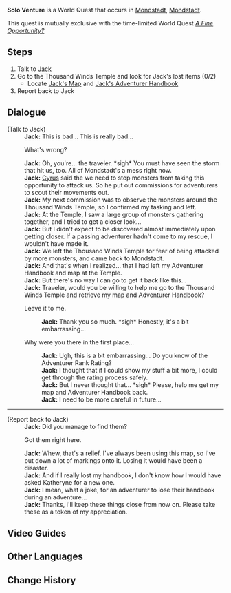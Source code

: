 {{Quest Infobox
|id            = 70816
|type          = World
|region        = Mondstadt
|area          = Starfell Valley
|summary       = Retrieve [[Jack]]'s belongings from the [[Thousand Winds Temple]].
|startLocation = [[City of Mondstadt|Mondstadt]], [[Mondstadt]]
|exp           = 100
|mora          = 6,000
|other         = {{Card|Adventurer's Experience|4}}{{Card|Teyvat Fried Egg|5}}
|characters    = Jack; Traveler
}}
'''Solo Venture''' is a World Quest that occurs in [[City of Mondstadt|Mondstadt]], [[Mondstadt]].

This quest is mutually exclusive with the time-limited World Quest ''[[A Fine Opportunity?]]''

==Steps==
# Talk to [[Jack]]
# Go to the Thousand Winds Temple and look for Jack's lost items (0/2)
#* Locate [[Jack's Map]] and [[Jack's Adventurer Handbook]]
# Report back to Jack

==Dialogue==
{{Quest Description|While investigating the movements of monsters at the [[Thousand Winds Temple]], [[Jack]] was discovered due to his recklessness and attacked. [[Jack]] somehow made it back to [[Mondstadt]], but he seems to have left something important behind at the Temple...}}
{{Dialogue start}}
;(Talk to Jack)
:'''Jack:''' This is bad... This is really bad...
:{{DIcon}} What's wrong?
:'''Jack:''' Oh, you're... the traveler. *sigh* You must have seen the storm that hit us, too. All of Mondstadt's a mess right now.
:'''Jack:''' [[Cyrus]] said the we need to stop monsters from taking this opportunity to attack us. So he put out commissions for adventurers to scout their movements out.
:'''Jack:''' My next commission was to observe the monsters around the Thousand Winds Temple, so I confirmed my tasking and left.
:'''Jack:''' At the Temple, I saw a large group of monsters gathering together, and I tried to get a closer look...
:'''Jack:''' But I didn't expect to be discovered almost immediately upon getting closer. If a passing adventurer hadn't come to my rescue, I wouldn't have made it.
:'''Jack:''' We left the Thousand Winds Temple for fear of being attacked by more monsters, and came back to Mondstadt.
:'''Jack:''' And that's when I realized... that I had left my Adventurer Handbook and map at the Temple.
:'''Jack:''' But there's no way I can go to get it back like this...
:'''Jack:''' Traveler, would you be willing to help me go to the Thousand Winds Temple and retrieve my map and Adventurer Handbook?
:{{DIcon}} Leave it to me.
::'''Jack:''' Thank you so much. *sigh* Honestly, it's a bit embarrassing...
:{{DIcon}} Why were you there in the first place...
::'''Jack:''' Ugh, this is a bit embarrassing... Do you know of the Adventurer Rank Rating?
::'''Jack:''' I thought that if I could show my stuff a bit more, I could get through the rating process safely.
::'''Jack:''' But I never thought that... *sigh* Please, help me get my map and Adventurer Handbook back.
::'''Jack:''' I need to be more careful in future...

----

;(Report back to Jack)
:'''Jack:''' Did you manage to find them?
:{{DIcon}} Got them right here.
:'''Jack:''' Whew, that's a relief. I've always been using this map, so I've put down a lot of markings onto it. Losing it would have been a disaster.
:'''Jack:''' And if I really lost my handbook, I don't know how I would have asked Katheryne for a new one.
:'''Jack:''' I mean, what a joke, for an adventurer to lose their handbook during an adventure...
:'''Jack:''' Thanks, I'll keep these things close from now on. Please take these as a token of my appreciation.
{{Dialogue end}}

==Video Guides==
{{EVT
|video1     = https://youtu.be/dc196BQa11w
|caption1   = Solo Venture Guide
}}

==Other Languages==
{{Other Languages
|en      = Solo Venture
|zhs     = 孤身犯险
|zhs_rm  = Gūshēn Fàn Xiǎn
|zht     = 孤身犯險
|zht_rm  = Gūshēn Fàn Xiǎn
|zh_tl   = Facing Dangers Alone
|ja      = リスクを冒す
|ja_rm   = Risuku wo Okasu
|ja_tl   = Facing the Risks
|ko      = 홀로 위험 감당
|ko_rm   = Hollo Wiheom Gamdang
|ko_tl   = Cope with Danger Alone
|es      = Solo ante el peligro
|es_tl   = 
|fr      = Temple raider
|fr_tl   = Temple Raider
|fr_note = Alteration of {{w|Tomb Raider}}.
|ru      = Одиночное приключение
|ru_tl   = 
|th      = ตกอยู่ในอันตรายเพียงลำพัง
|th_rm   = 
|th_tl   = 
|vi      = {{tt|Lâm Nguy|臨危}}
|vi_tl   = Facing the Death
|de      = Solo-Abenteuer
|de_tl   = Solo Adventure
|id      = Risiko Sendiri
|id_tl   = Self-Risk
|pt      = Aventura Solitária
|pt_tl   = 
}}

==Change History==
{{Change History|1.0}}